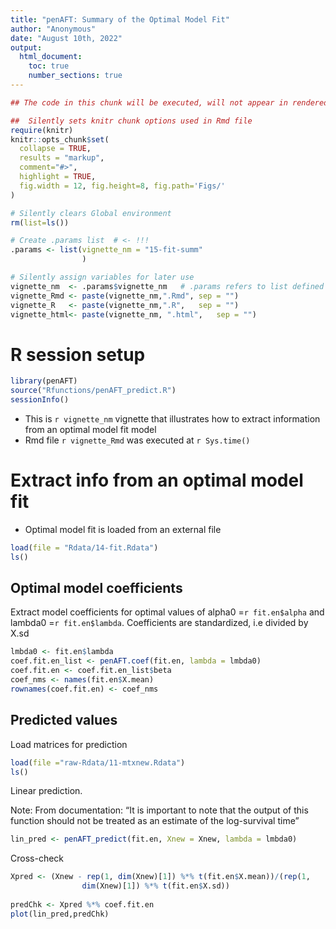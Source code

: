 ```yaml
---
title: "penAFT: Summary of the Optimal Model Fit"
author: "Anonymous"
date: "August 10th, 2022"
output: 
  html_document:
    toc: true
    number_sections: true
---
```



```r
## The code in this chunk will be executed, will not appear in rendered .html file

##  Silently sets knitr chunk options used in Rmd file
require(knitr)
knitr::opts_chunk$set(
  collapse = TRUE,
  results = "markup",  
  comment="#>",
  highlight = TRUE,
  fig.width = 12, fig.height=8, fig.path='Figs/'
)

# Silently clears Global environment
rm(list=ls())

# Create .params list  # <- !!! 
.params <- list(vignette_nm = "15-fit-summ"
                ) 

# Silently assign variables for later use
vignette_nm  <- .params$vignette_nm   # .params refers to list defined above
vignette_Rmd <- paste(vignette_nm,".Rmd", sep = "")
vignette_R   <- paste(vignette_nm,".R",   sep = "")
vignette_html<- paste(vignette_nm, ".html",   sep = "")
```

# R session setup


```r
library(penAFT)
source("Rfunctions/penAFT_predict.R")
sessionInfo()
```

* This is `r vignette_nm` vignette that illustrates how to extract information from an optimal model fit model
* Rmd file `r vignette_Rmd` was executed at `r Sys.time()`

# Extract info from an optimal model fit 

* Optimal model fit is loaded from an external file

```r
load(file = "Rdata/14-fit.Rdata")
ls()
```


## Optimal model coefficients

Extract model coefficients for optimal values of alpha0 =`r fit.en$alpha` and lambda0 =`r fit.en$lambda`.
Coefficients are standardized, i.e divided by X.sd

```r
lmbda0 <- fit.en$lambda
coef.fit.en_list <- penAFT.coef(fit.en, lambda = lmbda0)
coef.fit.en <- coef.fit.en_list$beta
coef_nms <- names(fit.en$X.mean)
rownames(coef.fit.en) <- coef_nms
```

## Predicted values 

Load matrices for prediction

```r
load(file ="raw-Rdata/11-mtxnew.Rdata")
ls()
```

Linear prediction.

Note: From documentation: "It is important to note that the output of this function should
not be treated as an estimate of the log-survival time"

```r
lin_pred <- penAFT_predict(fit.en, Xnew = Xnew, lambda = lmbda0)
```

Cross-check

```r
Xpred <- (Xnew - rep(1, dim(Xnew)[1]) %*% t(fit.en$X.mean))/(rep(1, 
                dim(Xnew)[1]) %*% t(fit.en$X.sd))
               
predChk <- Xpred %*% coef.fit.en
plot(lin_pred,predChk)
```
